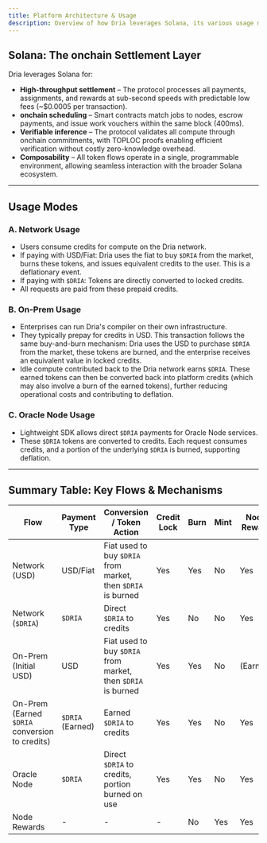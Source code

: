 ```yaml
---
title: Platform Architecture & Usage
description: Overview of how Dria leverages Solana, its various usage modes, and a summary of key token flows.
---
```



## Solana: The onchain Settlement Layer

Dria leverages Solana for:
- **High-throughput settlement** – The protocol processes all payments, assignments, and rewards at sub-second speeds with predictable low fees (~$0.0005 per transaction).
- **onchain scheduling** – Smart contracts match jobs to nodes, escrow payments, and issue work vouchers within the same block (400ms).
- **Verifiable inference** – The protocol validates all compute through onchain commitments, with TOPLOC proofs enabling efficient verification without costly zero-knowledge overhead.
- **Composability** – All token flows operate in a single, programmable environment, allowing seamless interaction with the broader Solana ecosystem.

---

## Usage Modes

### **A. Network Usage**
- Users consume credits for compute on the Dria network.
- If paying with USD/Fiat: Dria uses the fiat to buy `$DRIA` from the market, burns these tokens, and issues equivalent credits to the user. This is a deflationary event.
- If paying with `$DRIA`: Tokens are directly converted to locked credits.
- All requests are paid from these prepaid credits.

### **B. On-Prem Usage**
- Enterprises can run Dria's compiler on their own infrastructure.
- They typically prepay for credits in USD. This transaction follows the same buy-and-burn mechanism: Dria uses the USD to purchase `$DRIA` from the market, these tokens are burned, and the enterprise receives an equivalent value in locked credits.
- Idle compute contributed back to the Dria network earns `$DRIA`. These earned tokens can then be converted back into platform credits (which may also involve a burn of the earned tokens), further reducing operational costs and contributing to deflation.

### **C. Oracle Node Usage**
- Lightweight SDK allows direct `$DRIA` payments for Oracle Node services.
- These `$DRIA` tokens are converted to credits. Each request consumes credits, and a portion of the underlying `$DRIA` is burned, supporting deflation.

---

## Summary Table: Key Flows & Mechanisms

| Flow                | Payment Type | Conversion / Token Action                                  | Credit Lock | Burn | Mint | Node Reward | Staking Yield | Deflation |
|---------------------|-------------|------------------------------------------------------------|-------------|------|------|-------------|---------------|-----------|
| Network (USD)       | USD/Fiat    | Fiat used to buy `$DRIA` from market, then `$DRIA` is burned | Yes         | Yes  | No   | Yes         | Yes           | Yes       |
| Network (`$DRIA`)     | `$DRIA`       | Direct `$DRIA` to credits                                    | Yes         | No   | No   | Yes         | Yes           | No        |
| On-Prem (Initial USD)| USD         | Fiat used to buy `$DRIA` from market, then `$DRIA` is burned | Yes         | Yes  | No   | (Earned)    | (Earned)      | Yes       |
| On-Prem (Earned `$DRIA` conversion to credits) | `$DRIA` (Earned) | Earned `$DRIA` to credits                                  | Yes         | Yes  | No   | Yes         | Yes           | Yes       |
| Oracle Node         | `$DRIA`       | Direct `$DRIA` to credits, portion burned on use             | Yes         | Yes  | No   | Yes         | Yes           | Yes       |
| Node Rewards        | -           | -                                                          | -           | No   | Yes  | Yes         | Yes           | No        | 
